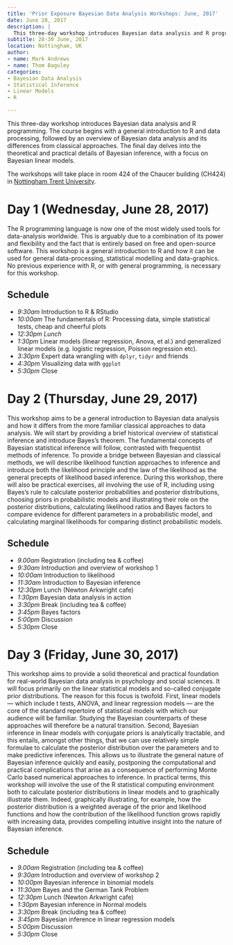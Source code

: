 ```yaml
---
title: 'Prior Exposure Bayesian Data Analysis Workshops: June, 2017'
date: June 28, 2017
description: |
  This three-day workshop introduces Bayesian data analysis and R programming. The course begins with a general introduction to R and data processing, followed by an overview of Bayesian data analysis and its differences from classical approaches. The final day covers the theoretical and practical details of Bayesian inference, with a focus on Bayesian linear models.
subtitle: 28-30 June, 2017
location: Nottingham, UK
author:
- name: Mark Andrews
- name: Thom Baguley
categories:
- Bayesian Data Analysis
- Statistical Inference
- Linear Models
- R

---
```


This three-day workshop introduces Bayesian data analysis and R programming. The course begins with a general introduction to R and data processing, followed by an overview of Bayesian data analysis and its differences from classical approaches. The final day delves into the theoretical and practical details of Bayesian inference, with a focus on Bayesian linear models.

The workshops will take place in room 424 of the Chaucer building (CH424) in
[Nottingham Trent University](https://www.ntu.ac.uk).


# Day 1 (Wednesday, June 28, 2017)

The R programming language is now one of the most widely used tools for
data-analysis worldwide. This is arguably due to a combination of its power and
flexibility and the fact that is entirely based on free and open-source
software. This workshop is a general introduction to R and how it can be used
for general data-processing, statistical modelling and data-graphics. No
previous experience with R, or with general programming, is necessary for this
workshop.

## Schedule 

* *9:30am* Introduction to R & RStudio 
* *10:00am* The fundamentals of R: Processing data, simple statistical tests, cheap and cheerful plots
* *12:30pm* *Lunch*
* *1:30pm* Linear models (linear regression, Anova, et al.) and generalized linear models (e.g. logistic regression, Poisson regression etc).   
* *3:30pm* Expert data wrangling with `dplyr`, `tidyr` and friends
* *4:30pm* Visualizing data with `ggplot`
* *5:30pm* Close

# Day 2 (Thursday, June 29, 2017)

This workshop aims to be a general introduction to Bayesian data analysis and
how it differs from the more familiar classical approaches to data analysis. We
will start by providing a brief historical overview of statistical inference
and introduce Bayes’s theorem. The fundamental concepts of Bayesian statistical
inference will follow, contrasted with frequentist methods of inference. To
provide a bridge between Bayesian and classical methods, we will describe
likelihood function approaches to inference and introduce both the likelihood
principle and the law of the likelihood as the general precepts of likelihood
based inference. During this workshop, there will also be practical exercises,
all involving the use of R, including using Bayes’s rule to calculate posterior
probabilities and posterior distributions, choosing priors in probabilistic
models and illustrating their role on the posterior distributions, calculating
likelihood ratios and Bayes factors to compare evidence for different
parameters in a probabilistic model, and calculating marginal likelihoods for
comparing distinct probabilistic models.

## Schedule

* *9.00am* Registration (including tea & coffee)
* *9:30am* Introduction and overview of workshop 1
* *10:00am* Introduction to likelihood
* *11:30am* Introduction to Bayesian inference
* *12:30pm* Lunch (Newton Arkwright cafe)
* *1:30pm* Bayesian data analysis in action
* *3:30pm* Break (including tea & coffee)
* *3:45pm* Bayes factors
* *5:00pm* Discussion
* *5:30pm* Close

# Day 3 (Friday, June 30, 2017)

This workshop aims to provide a solid theoretical and practical foundation for
real-world Bayesian data analysis in psychology and social sciences. It will
focus primarily on the linear statistical models and so-called conjugate prior
distributions. The reason for this focus is twofold. First, linear models ---
which include t tests, ANOVA, and linear regression models --- are the core of
the standard repertoire of statistical models with which our audience will be
familiar. Studying the Bayesian counterparts of these approaches will therefore
be a natural transition. Second, Bayesian inference in linear models with
conjugate priors is analytically tractable, and this entails, amongst other
things, that we can use relatively simple formulae to calculate the posterior
distribution over the parameters and to make predictive inferences. This allows
us to illustrate the general nature of Bayesian inference quickly and easily,
postponing the computational and practical complications that arise as a
consequence of performing Monte Carlo based numerical approaches to inference.
In practical terms, this workshop will involve the use of the R statistical
computing environment both to calculate posterior distributions in linear
models and to graphically illustrate them. Indeed, graphically illustrating,
for example, how the posterior distribution is a weighted average of the prior
and likelihood functions and how the contribution of the likelihood function
grows rapidly with increasing data, provides compelling intuitive insight into
the nature of Bayesian inference.

## Schedule 

* *9.00am* Registration (including tea & coffee)
* *9:30am* Introduction and overview of workshop 2
* *10:00pm* Bayesian inference in binomial models
* *11:30am* Bayes and the German Tank Problem
* *12:30pm* Lunch (Newton Arkwright cafe)
* *1:30pm* Bayesian inference in Normal models
* *3:30pm* Break (including tea & coffee)
* *3:45pm* Bayesian inference in linear regression models
* *5:00pm* Discussion
* *5:30pm* Close
